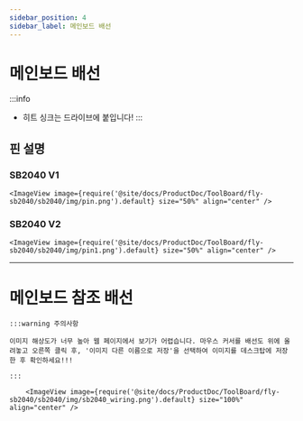 ```yaml
---
sidebar_position: 4
sidebar_label: 메인보드 배선
---
```




# 메인보드 배선

:::info
* 히트 싱크는 드라이브에 붙입니다!
:::


## 핀 설명

### SB2040 V1
    <ImageView image={require('@site/docs/ProductDoc/ToolBoard/fly-sb2040/sb2040/img/pin.png').default} size="50%" align="center" />

### SB2040 V2
    <ImageView image={require('@site/docs/ProductDoc/ToolBoard/fly-sb2040/sb2040/img/pin1.png').default} size="50%" align="center" />

---

# 메인보드 참조 배선

    :::warning 주의사항

    이미지 해상도가 너무 높아 웹 페이지에서 보기가 어렵습니다. 마우스 커서를 배선도 위에 올려놓고 오른쪽 클릭 후, '이미지 다른 이름으로 저장'을 선택하여 이미지를 데스크탑에 저장한 후 확인하세요!!!

    :::

        <ImageView image={require('@site/docs/ProductDoc/ToolBoard/fly-sb2040/sb2040/img/sb2040_wiring.png').default} size="100%" align="center" />